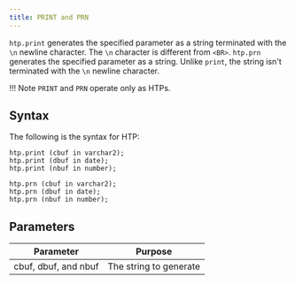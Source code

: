 ```yaml
---
title: PRINT and PRN
---
```


`htp.print` generates the specified parameter as a string terminated with the `\n` newline character. The `\n` character is different from `<BR>`. 
`htp.prn` generates the specified parameter as a string. Unlike `print`, the string isn't terminated with the `\n` newline character. 

!!! Note
    `PRINT` and `PRN` operate only as HTPs.

## Syntax

The following is the syntax for HTP:

```
htp.print (cbuf in varchar2);
htp.print (dbuf in date);
htp.print (nbuf in number);

htp.prn (cbuf in varchar2);
htp.prn (dbuf in date);
htp.prn (nbuf in number);
```

## Parameters

| Parameter | Purpose |
| --------- | -------- |
| cbuf, dbuf, and nbuf | The string to generate |
